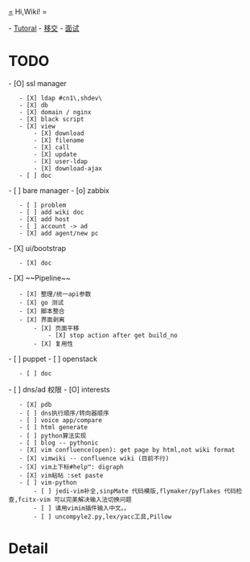 [[=]] Hi,Wiki! =

- [[Tutoral]]
- [[diary/2013-04-12|移交]]
- [[diary/2013-05-15|面试]]

= TODO =

- [O] ssl manager
    - [X] ldap #cn1\,shdev\
    - [X] db
    - [X] domain / nginx
    - [X] black script
    - [X] view
        - [X] download
        - [X] filename
        - [X] call
        - [X] update
        - [X] user-ldap
        - [X] download-ajax
    - [ ] doc
- [ ] bare manager
- [o] zabbix
    - [ ] problem
    - [ ] add wiki doc
    - [X] add host
    - [ ] account -> ad
    - [X] add agent/new pc
- [X] ui/bootstrap
    - [X] doc
- [X] ~~Pipeline~~
    - [X] 整理/统一api参数
    - [X] go 测试
    - [X] 脚本整合
    - [X] 界面剥离
        - [X] 页面平移
            - [X] stop action after get build_no
        - [X] 复用性
- [ ] puppet
- [ ] openstack
    - [ ] doc
- [ ] dns/ad 权限
- [O] interests
    - [X] pdb
    - [ ] dns执行顺序/转向器顺序
    - [ ] voice app/compare
    - [ ] html generate
    - [ ] python算法实现
    - [ ] blog -- pythonic
    - [X] vim confluence(open): get page by html,not wiki format
    - [X] vimwiki -- confluence wiki (目前不行)
    - [X] vim上下标#help™: digraph
    - [X] vim粘帖 :set paste
    - [ ] vim-python
        - [ ] jedi-vim补全,sinpMate 代码模版,flymaker/pyflakes 代码检查,fcitx-vim 可以完美解决输入法切换问题
        - [ ] 请用vimim插件输入中文。。
        - [ ] uncompyle2.py,lex/yacc工具,Pillow


= Detail =

